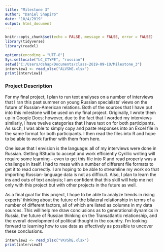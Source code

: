 ```yaml
---
title: "Milestone 3"
author: "Daniel Shapiro"
date: "10/4/2019"
output: html_document
---
```


```r
knitr::opts_chunk$set(echo = FALSE, message = FALSE, error = FALSE)
library(tidyverse)
library(readxl)
```

```r
options(encoding = "UTF-8")
Sys.setlocale("LC_CTYPE", "russian")
setwd("C:/Users/dshap/Documents/class-2019-09-10/Milestone_3")
interview1 <- read_xlsx("ALVShE.xlsx")
print(interview1)
```
### Project Description

For my final project, I plan to run text analyses on a number of interviews that I ran this past summer on young Russian specialists' views on the future of Russian-American relations. Both of the sources that I have put into this milestone will be used on my final project. Originally, I wrote them up in Google Docs; however, due to the fact that I worded my interviews similarly, I have twelve categories that I have text on for both participants. As such, I was able to simply copy and paste responses into an Excel file in the same format for both participants. I then read the files into R and hope to be able to work further with them from here.

One issue that I envision is the language: all of my interviews were done in Russian. Getting RStudio to accept and work efficiently Cyrillic writing will require some learning -- even to get this file into R and read properly was a challenge in itself. I had to mess with a number of different file formats to get it to read correctly. I am hoping to be able to streamline my work so that importing Russian-language data is not as difficult. Also, I plan to learn the ins and outs of text analysis; I am confident that this skill will help me not only with this project but with other projects in the future as well. 

As a final goal for this project, I hope to be able to analyze trends in rising experts' thinking about the future of the bilateral relationship in terms of a number of different factors, all of which are listed as columns in my data sources. This will help me draw conclusions as to generational dynamics in Russia, the future of Russian thinking on the Transatlantic relationship, and the overall development of political thought in the country. I'm looking forward to learning how to use data as effectively as possible to uncover these conclusions.

```r
interview2 <- read_xlsx("VKVShE.xlsx")
print(interview2)
```

